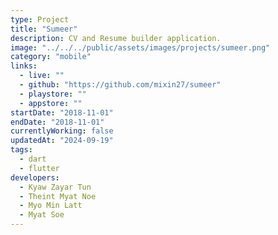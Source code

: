 ---
type: Project
title: "Sumeer"
description: CV and Resume builder application.
image: "../../../public/assets/images/projects/sumeer.png"
category: "mobile"
links:
  - live: ""
  - github: "https://github.com/mixin27/sumeer"
  - playstore: ""
  - appstore: ""
startDate: "2018-11-01"
endDate: "2018-11-01"
currentlyWorking: false
updatedAt: "2024-09-19"
tags:
  - dart
  - flutter
developers:
  - Kyaw Zayar Tun
  - Theint Myat Noe
  - Myo Min Latt
  - Myat Soe
---
